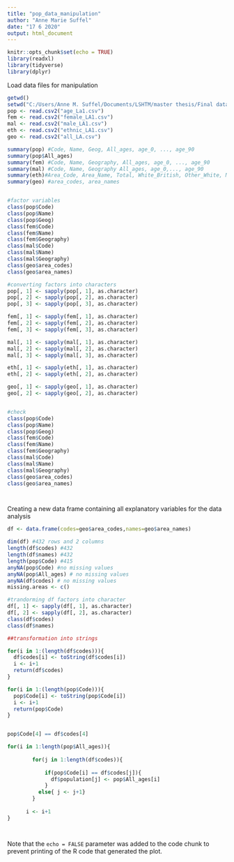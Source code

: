 ---
title: "pop_data_manipulation"
author: "Anne Marie Suffel"
date: "17 6 2020"
output: html_document
---

```{r setup, include=FALSE}
knitr::opts_chunk$set(echo = TRUE)
library(readxl)
library(tidyverse)
library(dplyr)
```

Load data files for manipulation

```{r message = FALSE}
getwd()
setwd("C:/Users/Anne M. Suffel/Documents/LSHTM/master thesis/Final data sets/raw_pop_data")
pop <- read.csv2("age_La1.csv")
fem <- read.csv2("female_LA1.csv")
mal <- read.csv2("male_LA1.csv")
eth <- read.csv2("ethnic_LA1.csv")
geo <- read.csv2("all_LA.csv")

summary(pop) #Code, Name, Geog, All_ages, age_0, ..., age_90
summary(pop$All_ages)
summary(fem) #Code, Name, Geography, All_ages, age_0, ..., age_90
summary(mal) #Code, Name, Geography All_ages, age_0,..., age_90
summary(eth)#Area_Code, Area_Name, Total, White_British, Other_White, Mixed, Asian, Black, Other
summary(geo) #area_codes, area_names


#factor variables
class(pop$Code)
class(pop$Name)
class(pop$Geog)
class(fem$Code)
class(fem$Name)
class(fem$Geography)
class(mal$Code)
class(mal$Name)
class(mal$Geography)
class(geo$area_codes)
class(geo$area_names)

#converting factors into characters
pop[, 1] <- sapply(pop[, 1], as.character)
pop[, 2] <- sapply(pop[, 2], as.character)
pop[, 3] <- sapply(pop[, 3], as.character)

fem[, 1] <- sapply(fem[, 1], as.character)
fem[, 2] <- sapply(fem[, 2], as.character)
fem[, 3] <- sapply(fem[, 3], as.character)

mal[, 1] <- sapply(mal[, 1], as.character)
mal[, 2] <- sapply(mal[, 2], as.character)
mal[, 3] <- sapply(mal[, 3], as.character)

eth[, 1] <- sapply(eth[, 1], as.character)
eth[, 2] <- sapply(eth[, 2], as.character)

geo[, 1] <- sapply(geo[, 1], as.character)
geo[, 2] <- sapply(geo[, 2], as.character)


#check
class(pop$Code)
class(pop$Name)
class(pop$Geog)
class(fem$Code)
class(fem$Name)
class(fem$Geography)
class(mal$Code)
class(mal$Name)
class(mal$Geography)
class(geo$area_codes)
class(geo$area_names)




```



Creating a new data frame containing all explanatory variables for the data analysis

````{r measse = FALSE}
df <- data.frame(codes=geo$area_codes,names=geo$area_names)

dim(df) #432 rows and 2 columns
length(df$codes) #432
length(df$names) #432
length(pop$Code) #415
anyNA(pop$Code) #no missing values
anyNA(pop$All_ages) # no missing values
anyNA(df$codes) # no missing values
missing.areas <- c()

#trandorming df factors into character
df[, 1] <- sapply(df[, 1], as.character)
df[, 2] <- sapply(df[, 2], as.character)
class(df$codes)
class(df$names)

##transformation into strings

for(i in 1:(length(df$codes))){
  df$codes[i] <- toString(df$codes[i])
  i <- i+1
  return(df$codes)
}

for(i in 1:(length(pop$Code))){
  pop$Code[i] <- toString(pop$Code[i])
  i <- i+1
  return(pop$Code)
}


pop$Code[4] == df$codes[4]

for(i in 1:length(pop$All_ages)){
  
        for(j in 1:length(df$codes)){
          
            if(pop$Code[i] == df$codes[j]){
              df$population[j] <- pop$All_ages[i]
            }
          else{ j <- j+1}
        }
  
      i <- i+1
}




````

Note that the `echo = FALSE` parameter was added to the code chunk to prevent printing of the R code that generated the plot.
